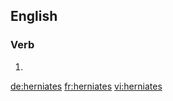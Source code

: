 ==English==

===Verb===
{{head|en}}

# {{en-third-person singular of|herniate}}

[[de:herniates]]
[[fr:herniates]]
[[vi:herniates]]